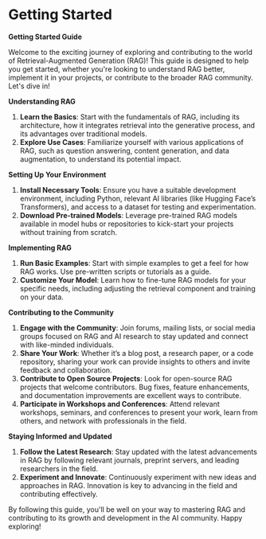 # Getting Started
**Getting Started Guide**

Welcome to the exciting journey of exploring and contributing to the world of Retrieval-Augmented Generation (RAG)! This guide is designed to help you get started, whether you're looking to understand RAG better, implement it in your projects, or contribute to the broader RAG community. Let's dive in!

**Understanding RAG**

1. **Learn the Basics**: Start with the fundamentals of RAG, including its architecture, how it integrates retrieval into the generative process, and its advantages over traditional models.
2. **Explore Use Cases**: Familiarize yourself with various applications of RAG, such as question answering, content generation, and data augmentation, to understand its potential impact.

**Setting Up Your Environment**

1. **Install Necessary Tools**: Ensure you have a suitable development environment, including Python, relevant AI libraries (like Hugging Face’s Transformers), and access to a dataset for testing and experimentation.
2. **Download Pre-trained Models**: Leverage pre-trained RAG models available in model hubs or repositories to kick-start your projects without training from scratch.

**Implementing RAG**

1. **Run Basic Examples**: Start with simple examples to get a feel for how RAG works. Use pre-written scripts or tutorials as a guide.
2. **Customize Your Model**: Learn how to fine-tune RAG models for your specific needs, including adjusting the retrieval component and training on your data.

**Contributing to the Community**

1. **Engage with the Community**: Join forums, mailing lists, or social media groups focused on RAG and AI research to stay updated and connect with like-minded individuals.
2. **Share Your Work**: Whether it’s a blog post, a research paper, or a code repository, sharing your work can provide insights to others and invite feedback and collaboration.
3. **Contribute to Open Source Projects**: Look for open-source RAG projects that welcome contributors. Bug fixes, feature enhancements, and documentation improvements are excellent ways to contribute.
4. **Participate in Workshops and Conferences**: Attend relevant workshops, seminars, and conferences to present your work, learn from others, and network with professionals in the field.

**Staying Informed and Updated**

1. **Follow the Latest Research**: Stay updated with the latest advancements in RAG by following relevant journals, preprint servers, and leading researchers in the field.
2. **Experiment and Innovate**: Continuously experiment with new ideas and approaches in RAG. Innovation is key to advancing in the field and contributing effectively.

By following this guide, you'll be well on your way to mastering RAG and contributing to its growth and development in the AI community. Happy exploring!